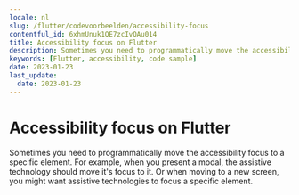 ```yaml
---
locale: nl
slug: /flutter/codevoorbeelden/accessibility-focus
contentful_id: 6xhmUnuk1QE7zcIvQAu014
title: Accessibility focus on Flutter
description: Sometimes you need to programmatically move the accessibility focus to a specific element.
keywords: [Flutter, accessibility, code sample]
date: 2023-01-23
last_update:
  date: 2023-01-23
---
```


# Accessibility focus on Flutter

Sometimes you need to programmatically move the accessibility focus to a specific element. For example, when you present a modal, the assistive technology should move it's focus to it. Or when moving to a new screen, you might want assistive technologies to focus a specific element.

<CodeSample id="accessibility-focus" framework="flutter" locale="nl"/>
